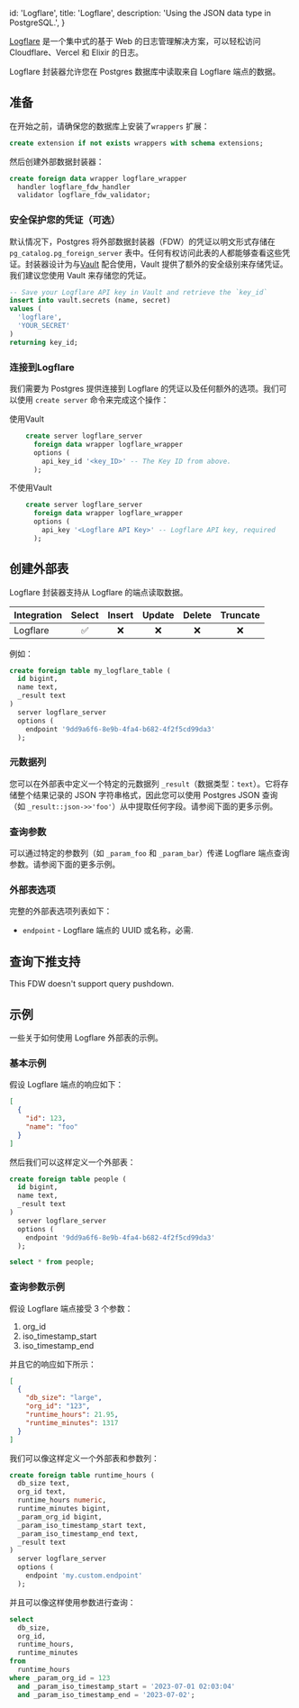 
  id: 'Logflare',
  title: 'Logflare',
  description: 'Using the JSON data type in PostgreSQL.',
}


[Logflare](https://logflare.app) 是一个集中式的基于 Web 的日志管理解决方案，可以轻松访问 Cloudflare、Vercel 和 Elixir 的日志。

Logflare 封装器允许您在 Postgres 数据库中读取来自 Logflare 端点的数据。

## 准备

在开始之前，请确保您的数据库上安装了`wrappers` 扩展：

```sql
create extension if not exists wrappers with schema extensions;
```

然后创建外部数据封装器：

```sql
create foreign data wrapper logflare_wrapper
  handler logflare_fdw_handler
  validator logflare_fdw_validator;
```

### 安全保护您的凭证（可选）

默认情况下，Postgres 将外部数据封装器（FDW）的凭证以明文形式存储在 `pg_catalog.pg_foreign_server`  表中。任何有权访问此表的人都能够查看这些凭证。封装器设计为与[Vault](https://supabase.com/docs/guides/database/vault) 配合使用，Vault 提供了额外的安全级别来存储凭证。我们建议您使用 Vault 来存储您的凭证。

```sql
-- Save your Logflare API key in Vault and retrieve the `key_id`
insert into vault.secrets (name, secret)
values (
  'logflare',
  'YOUR_SECRET'
)
returning key_id;
```

### 连接到Logflare

我们需要为 Postgres 提供连接到 Logflare 的凭证以及任何额外的选项。我们可以使用 `create server` 命令来完成这个操作：

 使用Vault

```sql
    create server logflare_server
      foreign data wrapper logflare_wrapper
      options (
        api_key_id '<key_ID>' -- The Key ID from above.
      );
```

 不使用Vault

```sql
    create server logflare_server
      foreign data wrapper logflare_wrapper
      options (
        api_key '<Logflare API Key>' -- Logflare API key, required
      );
```

## 创建外部表

Logflare 封装器支持从 Logflare 的端点读取数据。

| Integration | Select | Insert | Update | Delete | Truncate |
| ----------- | :----: | :----: | :----: | :----: | :------: |
| Logflare    |   ✅   |   ❌   |   ❌   |   ❌   |    ❌    |

例如：

```sql
create foreign table my_logflare_table (
  id bigint,
  name text,
  _result text
)
  server logflare_server
  options (
    endpoint '9dd9a6f6-8e9b-4fa4-b682-4f2f5cd99da3'
  );
```

### 元数据列

您可以在外部表中定义一个特定的元数据列 `_result`（数据类型：`text`）。它将存储整个结果记录的 JSON 字符串格式，因此您可以使用 Postgres JSON 查询（如 `_result::json->>'foo'`）从中提取任何字段。请参阅下面的更多示例。

### 查询参数

可以通过特定的参数列（如 `_param_foo` 和 `_param_bar`）传递 Logflare 端点查询参数。请参阅下面的更多示例。

### 外部表选项

完整的外部表选项列表如下：

- `endpoint` -  Logflare 端点的 UUID 或名称，必需.

## 查询下推支持

This FDW doesn't support query pushdown.

## 示例

一些关于如何使用 Logflare 外部表的示例。

### 基本示例

假设 Logflare 端点的响应如下：

```json
[
  {
    "id": 123,
    "name": "foo"
  }
]
```

然后我们可以这样定义一个外部表：

```sql
create foreign table people (
  id bigint,
  name text,
  _result text
)
  server logflare_server
  options (
    endpoint '9dd9a6f6-8e9b-4fa4-b682-4f2f5cd99da3'
  );

select * from people;
```

### 查询参数示例

假设 Logflare 端点接受 3 个参数：

1. org_id
2. iso_timestamp_start
3. iso_timestamp_end


并且它的响应如下所示：

```json
[
  {
    "db_size": "large",
    "org_id": "123",
    "runtime_hours": 21.95,
    "runtime_minutes": 1317
  }
]
```

我们可以像这样定义一个外部表和参数列：

```sql
create foreign table runtime_hours (
  db_size text,
  org_id text,
  runtime_hours numeric,
  runtime_minutes bigint,
  _param_org_id bigint,
  _param_iso_timestamp_start text,
  _param_iso_timestamp_end text,
  _result text
)
  server logflare_server
  options (
    endpoint 'my.custom.endpoint'
  );
```

并且可以像这样使用参数进行查询：

```sql
select
  db_size,
  org_id,
  runtime_hours,
  runtime_minutes
from
  runtime_hours
where _param_org_id = 123
  and _param_iso_timestamp_start = '2023-07-01 02:03:04'
  and _param_iso_timestamp_end = '2023-07-02';
```



